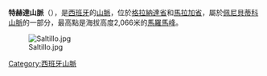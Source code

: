 {{Coord|36|47|20|N|3|50|57|W|display=title}}

'''特赫達山脈'''（{{lang-es|Sierra de Tejeda}}），是[[西班牙|西班牙]]的[[山脈|山脈]]，位於[[格拉納達省|格拉納達省]]和[[馬拉加省|馬拉加省]]，屬於[[佩尼貝蒂科山脈|佩尼貝蒂科山脈]]的一部分，最高點是海拔高度2,066米的[[馬羅馬峰|馬羅馬峰]]。

[[Image:Saltillo.jpg|thumb]]

{{Spain-geo-stub}}
[[Category:西班牙山脈|Category:西班牙山脈]]